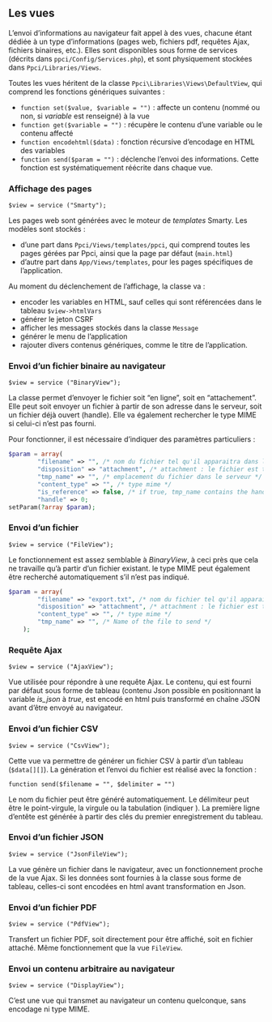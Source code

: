::: {.content-visible when-profile="french"}

# Les vues

L'envoi d'informations au navigateur fait appel à des vues, chacune étant dédiée à un type d'informations (pages web, fichiers pdf, requêtes Ajax, fichiers binaires, etc.). Elles sont disponibles sous forme de services (décrits dans `ppci/Config/Services.php`), et sont physiquement stockées dans `Ppci/Libraries/Views`.

Toutes les vues héritent de la classe `Ppci\Libraries\Views\DefaultView`, qui comprend les fonctions génériques suivantes :

- `function set($value, $variable = "")` : affecte un contenu (nommé ou non, si _variable_ est renseigné) à la vue
- `function get($variable = "")` : récupère le contenu d'une variable ou le contenu affecté
- `function encodehtml($data)` : fonction récursive d'encodage en HTML des variables
- `function send($param = "")` : déclenche l'envoi des informations. Cette fonction est systématiquement réécrite dans chaque vue.

### Affichage des pages

`$view = service ("Smarty");`

Les pages web sont générées avec le moteur de _templates_ Smarty. Les modèles sont stockés :

- d'une part dans `Ppci/Views/templates/ppci`, qui comprend toutes les pages gérées par Ppci, ainsi que la page par défaut (`main.html`)
- d'autre part dans `App/Views/templates`, pour les pages spécifiques de l'application.

Au moment du déclenchement de l'affichage, la classe va :

- encoder les variables en HTML, sauf celles qui sont référencées dans le tableau `$view->htmlVars`
- générer le jeton CSRF
- afficher les messages stockés dans la classe `Message`
- générer le menu de l'application
- rajouter divers contenus génériques, comme le titre de l'application.

### Envoi d'un fichier binaire au navigateur

`$view = service ("BinaryView");`

La classe permet d'envoyer le fichier soit "en ligne", soit en "attachement". Elle peut soit envoyer un fichier à partir de son adresse dans le serveur, soit un fichier déjà ouvert (handle). Elle va également rechercher le type MIME si celui-ci n'est pas fourni.

Pour fonctionner, il est nécessaire d'indiquer des paramètres particuliers :

```php
$param = array(
        "filename" => "", /* nom du fichier tel qu'il apparaitra dans le navigateur */
        "disposition" => "attachment", /* attachment : le fichier est telecharge, inline : le fichier est affiche */
        "tmp_name" => "", /* emplacement du fichier dans le serveur */
        "content_type" => "", /* type mime */
        "is_reference" => false, /* if true, tmp_name contains the handle of the opened file */
        "handle" => 0;
setParam(?array $param);
```

### Envoi d'un fichier

`$view = service ("FileView");`

Le fonctionnement est assez semblable à _BinaryView_, à ceci près que cela ne travaille qu'à partir d'un fichier existant. le type MIME peut également être recherché automatiquement s'il n'est pas indiqué.

```php
$param = array(
        "filename" => "export.txt", /* nom du fichier tel qu'il apparaitra dans le navigateur */
        "disposition" => "attachment", /* attachment : le fichier est telecharge, inline : le fichier est affiche */
        "content_type" => "", /* type mime */
        "tmp_name" => "", /* Name of the file to send */
    );
```

### Requête Ajax

`$view = service ("AjaxView");`

Vue utilisée pour répondre à une requête Ajax. Le contenu, qui est fourni par défaut sous forme de tableau (contenu Json possible en positionnant la variable _is_json_ à _true_, est encodé en html puis transformé en chaîne JSON avant d'être envoyé au navigateur.

### Envoi d'un fichier CSV

`$view = service ("CsvView");`

Cette vue va permettre de générer un fichier CSV à partir d'un tableau (`$data[][]`). La génération et l'envoi du fichier est réalisé avec la fonction :

```
function send($filename = "", $delimiter = "")
```

Le nom du fichier peut être généré automatiquement. Le délimiteur peut être le point-virgule, la virgule ou la tabulation (indiquer _\t_). La première ligne d'entête est générée à partir des clés du premier enregistrement du tableau.

### Envoi d'un fichier JSON

`$view = service ("JsonFileView");`

La vue génère un fichier dans le navigateur, avec un fonctionnement proche de la vue Ajax. Si les données sont fournies à la classe sous forme de tableau, celles-ci sont encodées en html avant transformation en Json.

### Envoi d'un fichier PDF

`$view = service ("PdfView");`

Transfert un fichier PDF, soit directement pour être affiché, soit en fichier attaché. Même fonctionnement que la vue `FileView`.

### Envoi un contenu arbitraire au navigateur

`$view = service ("DisplayView");`

C'est une vue qui transmet au navigateur un contenu quelconque, sans encodage ni type MIME.

:::
